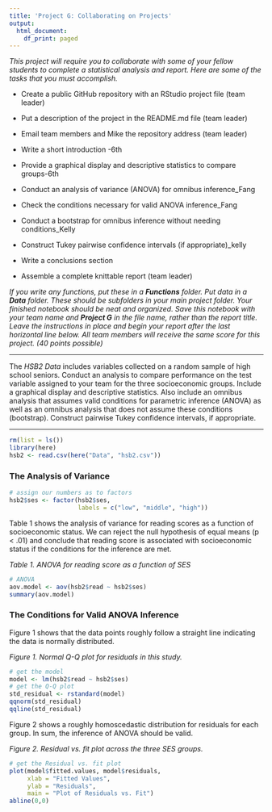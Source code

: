 ```yaml
---
title: 'Project G: Collaborating on Projects'
output:
  html_document:
    df_print: paged
---
```


*This project will require you to collaborate with some of your fellow students to complete a statistical analysis and report. Here are some of the tasks that you must accomplish.*

- Create a public GitHub repository with an RStudio project file (team leader)
- Put a description of the project in the README.md file (team leader)
- Email team members and Mike the repository address (team leader)
- Write a short introduction -6th
- Provide a graphical display and descriptive statistics to compare groups-6th

- Conduct an analysis of variance (ANOVA) for omnibus inference_Fang
- Check the conditions necessary for valid ANOVA inference_Fang

- Conduct a bootstrap for omnibus inference without needing conditions_Kelly
- Construct Tukey pairwise confidence intervals (if appropriate)_kelly

- Write a conclusions section
- Assemble a complete knittable report (team leader)

*If you write any functions, put these in a **Functions** folder. Put data in a **Data** folder. These should be subfolders in your main project folder. Your finished notebook should be neat and organized. Save this notebook with your team name and **Project G** in the file name, rather than the report title. Leave the instructions in place and begin your report after the last horizontal line below. All team members will receive the same score for this project. (40 points possible)*

***

The *HSB2 Data* includes variables collected on a random sample of high school seniors. Conduct an analysis to compare performance on the test variable assigned to your team for the three socioeconomic groups. Include a graphical display and descriptive statistics. Also include an omnibus analysis that assumes valid conditions for parametric inference (ANOVA) as well as an omnibus analysis that does not assume these conditions (bootstrap). Construct pairwise Tukey confidence intervals, if appropriate.

***
```r
rm(list = ls())
library(here)
hsb2 <- read.csv(here("Data", "hsb2.csv"))
```

### The Analysis of Variance
```r
# assign our numbers as to factors
hsb2$ses <- factor(hsb2$ses, 
                   labels = c("low", "middle", "high"))
```

Table 1 shows the analysis of variance for reading scores as a function of 
socioeconomic status. We can reject the null hypothesis of equal means 
(p < .01) and conclude that reading score is associated with socioeconomic
status if the conditions for the inference are met. 

*Table 1. ANOVA for reading score as a function of SES*
```r
# ANOVA
aov.model <- aov(hsb2$read ~ hsb2$ses)
summary(aov.model)
```

### The Conditions for Valid ANOVA Inference
Figure 1 shows that the data points roughly follow a straight line indicating
the data is normally distributed.

*Figure 1. Normal Q-Q plot for residuals in this study.*  
```r
# get the model 
model <- lm(hsb2$read ~ hsb2$ses)
# get the Q-Q plot
std_residual <- rstandard(model)
qqnorm(std_residual)
qqline(std_residual)
```

Figure 2 shows a roughly homoscedastic distribution for residuals for each 
group. In sum, the inference of ANOVA should be valid.  

*Figure 2. Residual vs. fit plot across the three SES groups.*
```r
# get the Residual vs. fit plot
plot(model$fitted.values, model$residuals,
     xlab = "Fitted Values",
     ylab = "Residuals",
     main = "Plot of Residuals vs. Fit")
abline(0,0)
```



